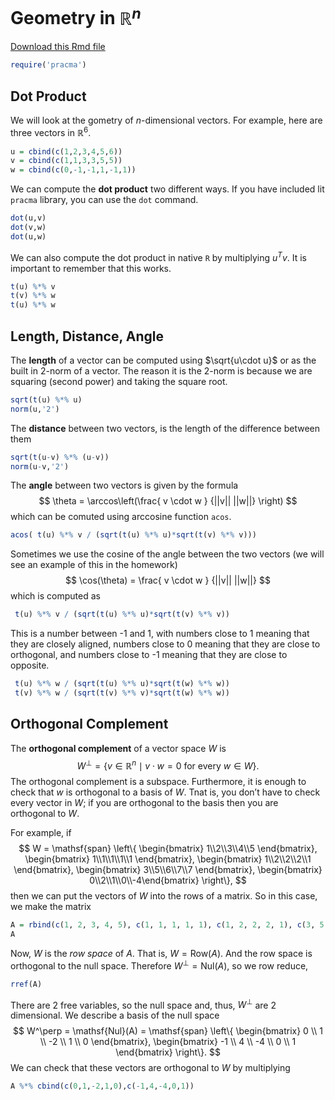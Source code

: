 

# Geometry in $\mathbb{R}^n$

[Download this Rmd file](https://github.com/Tom-Halverson/math236_s21/blob/main/09-geometry.Rmd)

```r
require('pracma')
```


## Dot Product

We will look at the gometry of $n$-dimensional vectors. For example, here are three vectors in $\mathbb{R}^6$.
```r
u = cbind(c(1,2,3,4,5,6))
v = cbind(c(1,1,3,3,5,5))
w = cbind(c(0,-1,-1,1,-1,1))
```

We can compute the **dot product** two different ways. If you have included lit `pracma` library, you can use the `dot` command. 
```r
dot(u,v)
dot(v,w)
dot(u,w)
```

We can also compute the dot product in native `R` by multiplying $u^T v$. It is important to remember that this works.

```r
t(u) %*% v
t(v) %*% w
t(u) %*% w
```
## Length, Distance, Angle

The **length** of a vector can be computed using $\sqrt{u\cdot u}$ or as the built in 2-norm of a vector. The reason it is the 2-norm is because we are squaring (second power) and taking the square root.
```r
sqrt(t(u) %*% u)
norm(u,'2')
```

The **distance** between two vectors, is the length of the difference between them
```r
sqrt(t(u-v) %*% (u-v))
norm(u-v,'2')
```
The **angle** between two vectors is given by the formula
$$
\theta  = \arccos\left(\frac{ v \cdot w } {||v|| ||w||} \right)
$$
which can be comuted using arccosine function `acos`.
```r
acos( t(u) %*% v / (sqrt(t(u) %*% u)*sqrt(t(v) %*% v)))
```
Sometimes we use the cosine of the angle between the two vectors (we will see an example of this in the homework)
$$
\cos(\theta)  = \frac{ v \cdot w } {||v|| ||w||}
$$
which is computed as
```r
 t(u) %*% v / (sqrt(t(u) %*% u)*sqrt(t(v) %*% v))
```
This is a number between -1 and 1, with numbers close to 1 meaning that they are closely aligned, numbers close to 0 meaning that they are close to orthogonal, and numbers close to -1 meaning that they are close to opposite.
```r
 t(u) %*% w / (sqrt(t(u) %*% u)*sqrt(t(w) %*% w))
 t(v) %*% w / (sqrt(t(v) %*% v)*sqrt(t(w) %*% w))
```

## Orthogonal Complement

The **orthogonal complement** of a vector space $W$ is 
$$
W^\perp = \left\{ v \in \mathbb{R}^n \mid v \cdot w = 0 \text{ for every } w \in W \right\}.
$$
The orthogonal complement is a subspace. Furthermore, it is enough to check that $w$ is orthogonal to a basis of $W$. Tnat is, you don't have to check every vector in $W$; if you are orthogonal to the basis then you are orthogonal to $W$.

For example, if 
$$
W = \mathsf{span} \left\{ 
\begin{bmatrix} 1\\2\\3\\4\\5 \end{bmatrix},
\begin{bmatrix} 1\\1\\1\\1\\1 \end{bmatrix},
\begin{bmatrix} 1\\2\\2\\2\\1 \end{bmatrix},
\begin{bmatrix} 3\\5\\6\\7\\7 \end{bmatrix},
\begin{bmatrix} 0\\2\\1\\0\\-4\end{bmatrix}
\right\},
$$
then we can put the vectors of $W$ into the rows of a matrix. So in this case, we make the matrix
```r
A = rbind(c(1, 2, 3, 4, 5), c(1, 1, 1, 1, 1), c(1, 2, 2, 2, 1), c(3, 5, 6, 7, 7), c(0, 2, 1, 0, -4))
A
```
Now, $W$ is the *row space* of $A$. That is, $W = \mathsf{Row}(A)$. And the row space is orthogonal to the null space. Therefore $W^\perp = \mathsf{Nul}(A)$, so we row reduce,
```r
rref(A)
```
There are 2 free variables, so the null space and, thus, $W^\perp$ are 2 dimensional. We describe a basis of the null space
$$
W^\perp = \mathsf{Nul}(A) = \mathsf{span} \left\{
\begin{bmatrix} 0 \\ 1 \\ -2 \\ 1 \\ 0 \end{bmatrix},
\begin{bmatrix} -1 \\ 4 \\ -4 \\ 0 \\ 1 \end{bmatrix}
\right\}.
$$
We can check that these vectors are orthogonal to $W$ by multiplying
```r
A %*% cbind(c(0,1,-2,1,0),c(-1,4,-4,0,1))
```


